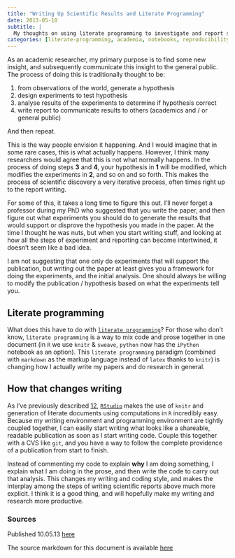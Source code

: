 ```yaml
---
title: "Writing Up Scientific Results and Literate Programming"
date: 2013-05-10
subtitle: |
  My thoughts on using literate programming to investigate and report scientific results
categories: [literate-programming, academia, notebooks, reproducibility]
---
```



As an academic researcher, my primary purpose is to find some new insight, and subsequently communicate this insight to the general public. The process of doing this is traditionally thought to be:

  1. from observations of the world, generate a hypothesis
  1. design experiments to test hypothesis
  1. analyse results of the experiments to determine if hypothesis correct
  1. write report to communicate results to others (academics and / or general public)

And then repeat.

This is the way people envision it happening. And I would imagine that in some rare cases, this is what actually happens. However, I think many researchers would agree that this is not what normally happens. In the process of doing steps **3** and **4**, your hypothesis in **1** will be modified, which modifies the experiments in **2**, and so on and so forth. This makes the process of scientific discovery a very iterative process, often times right up to the report writing. 

For some of this, it takes a long time to figure this out. I'll never forget a professor during my PhD who suggested that you write the paper, and then figure out what experiments you should do to generate the results that would support or disprove the hypothesis you made in the paper. At the time I thought he was nuts, but when you start writing stuff, and looking at how all the steps of experiment and reporting can become intertwined, it doesn't seem like a bad idea.

<aside>
I am not suggesting that one only do experiments that will support the publication, but writing out the paper at least gives you a framework for doing the experiments, and the initial analysis. 
One should always be willing to modify the publication / hypothesis based on what the experiments tell you.
</aside>

## Literate programming

What does this have to do with [`literate programming`](http://en.wikipedia.org/wiki/Literate_programming)? For those who don't know, `literate programming` is a way to mix code and prose together in one document (in `R` we use `knitr` & `sweave`, `python` now has the `iPython` notebook as an option). This `literate programming` paradigm (combined with `markdown` as the markup language instead of `latex` thanks to `knitr`) is changing how I actually write my papers and do research in general. 

## How that changes writing

As I've previously described [1](http://robertmflight.blogspot.com/2012/10/writing-papers-using-r-markdown.html)[2](http://robertmflight.blogspot.com/2012/08/loving-markdown.html), [`RStudio`](http://rstudio.org) makes the use of `knitr` and generation of literate documents using computations in `R` incredibly easy. Because my writing environment and programming environment are tightly coupled together, I can easily start writing what looks like a shareable, readable publication as soon as I start writing code. Couple this together with a CVS like `git`, and you have a way to follow the complete providence of a publication from start to finish.

Instead of commenting my code to explain **why** I am doing something, I explain what I am doing in the prose, and then write the code to carry out that analysis. This changes my writing and coding style, and makes the interplay among the steps of writing scientific reports above much more explicit. I think it is a good thing, and will hopefully make my writing and research more productive.


### Sources

Published 10.05.13 [here](http://robertmflight.blogspot.com/scientific-writing.html)

The source markdown for this document is available [here](https://github.com/rmflight/blogPosts/blob/master/writing_up_results.md)
